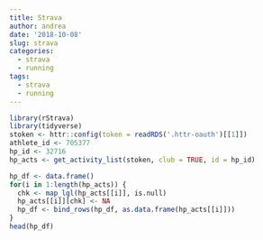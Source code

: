 ```yaml
---
title: Strava
author: andrea
date: '2018-10-08'
slug: strava
categories:
  - strava
  - running
tags:
  - strava
  - running
---
```


```r
library(rStrava)
library(tidyverse)
stoken <- httr::config(token = readRDS('.httr-oauth')[[1]])
athlete_id <- 705377
hp_id <- 32716
hp_acts <- get_activity_list(stoken, club = TRUE, id = hp_id)

hp_df <- data.frame()
for(i in 1:length(hp_acts)) {
  chk <- map_lgl(hp_acts[[i]], is.null)
  hp_acts[[i]][chk] <- NA
  hp_df <- bind_rows(hp_df, as.data.frame(hp_acts[[i]])) 
}
head(hp_df)

```